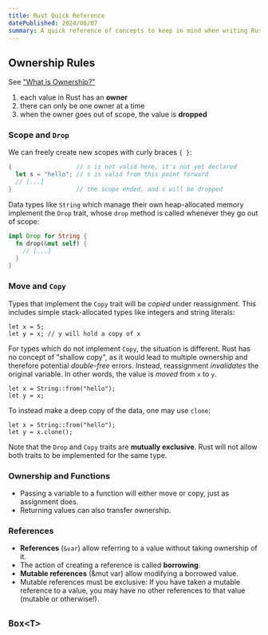 ```yaml
---
title: Rust Quick Reference
datePublished: 2024/08/07
summary: A quick reference of concepts to keep in mind when writing Rust.  I took these notes while reading the Rust Book.
---
```


## Ownership Rules

See ["What is Ownership?"](https://doc.rust-lang.org/book/ch04-01-what-is-ownership.html)

1. each value in Rust has an **owner**
2. there can only be one owner at a time
3. when the owner goes out of scope, the value is **dropped**

### Scope and `Drop`

We can freely create new scopes with curly braces `{ }`:

```rust
{                  // s is not valid here, it's not yet declared
  let s = "hello"; // s is valid from this point forward
  // [...]
}                  // the scope ended, and s will be dropped
```

Data types like `String` which manage their own heap-allocated memory implement the `Drop` trait, whose `drop` method is called whenever they go out of scope:

```rust
impl Drop for String {
  fn drop(&mut self) {
    // [...]
  }
}
```

### Move and `Copy`

Types that implement the `Copy` trait will be _copied_ under reassignment.  This includes simple stack-allocated types like integers and string literals:

```
let x = 5;
let y = x; // y will hold a copy of x
```

For types which do not implement `Copy`, the situation is different.  Rust has no concept of "shallow copy", as it would lead to multiple ownership and therefore potential *double-free* errors.  Instead, reassignment _invalidates_ the original variable.  In other words, the value is _moved_ from `x` to `y`.

```
let x = String::from("hello");
let y = x;
```

To instead make a deep copy of the data, one may use `clone`:

```
let x = String::from("hello");
let y = x.clone();
```

Note that the `Drop` and `Copy` traits are **mutually exclusive**.  Rust will not allow both traits to be implemented for the same type.

### Ownership and Functions

* Passing a variable to a function will either move or copy, just as assignment does.
* Returning values can also transfer ownership.

### References

* **References** (`&var`) allow referring to a value without taking ownership of it.
* The action of creating a reference is called **borrowing**.
* **Mutable references** (&mut var) allow modifying a borrowed value.
* Mutable references must be exclusive:  If you have taken a mutable reference to a value, you may have no other references to that value (mutable or otherwise!).

## `Box<T>`

